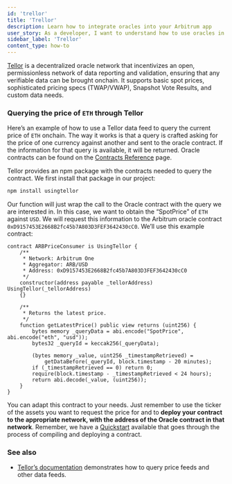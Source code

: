 ```yaml
---
id: 'trellor'
title: 'Trellor'
description: Learn how to integrate oracles into your Arbitrum app
user_story: As a developer, I want to understand how to use oracles in Arbitrum to get offchain data onchain.
sidebar_label: 'Trellor'
content_type: how-to
---
```


[Tellor](https://tellor.io/) is a decentralized oracle network that incentivizes an open, permissionless network of data reporting and validation, ensuring that any verifiable data can be brought onchain. It supports basic spot prices, sophisticated pricing specs (TWAP/VWAP), Snapshot Vote Results, and custom data needs.

### Querying the price of `ETH` through Tellor

Here’s an example of how to use a Tellor data feed to query the current price of `ETH` onchain. The way it works is that a query is crafted asking for the price of one currency against another and sent to the oracle contract. If the information for that query is available, it will be returned. Oracle contracts can be found on the [Contracts Reference](https://docs.tellor.io/tellor/the-basics/contracts-reference) page.

Tellor provides an npm package with the contracts needed to query the contract. We first install that package in our project:

```bash
npm install usingtellor
```

Our function will just wrap the call to the Oracle contract with the query we are interested in. In this case, we want to obtain the “SpotPrice” of `ETH` against `USD`. We will request this information to the Arbitrum oracle contract `0xD9157453E2668B2fc45b7A803D3FEF3642430cC0`. We’ll use this example contract:

```solidity
contract ARBPriceConsumer is UsingTellor {
    /**
     * Network: Arbitrum One
     * Aggregator: ARB/USD
     * Address: 0xD9157453E2668B2fc45b7A803D3FEF3642430cC0
     */
    constructor(address payable _tellorAddress) UsingTellor(_tellorAddress)
    {}

    /**
     * Returns the latest price.
     */
    function getLatestPrice() public view returns (uint256) {
        bytes memory _queryData = abi.encode("SpotPrice", abi.encode("eth", "usd"));
        bytes32 _queryId = keccak256(_queryData);

        (bytes memory _value, uint256 _timestampRetrieved) =
            getDataBefore(_queryId, block.timestamp - 20 minutes);
        if (_timestampRetrieved == 0) return 0;
        require(block.timestamp - _timestampRetrieved < 24 hours);
        return abi.decode(_value, (uint256));
    }
}
```

You can adapt this contract to your needs. Just remember to use the ticker of the assets you want to request the price for and to **deploy your contract to the appropriate network, with the address of the Oracle contract in that network**. Remember, we have a [Quickstart](/build-decentralized-apps/01-quickstart-solidity-remix.mdx) available that goes through the process of compiling and deploying a contract.

### See also

- [Tellor’s documentation](https://docs.tellor.io/) demonstrates how to query price feeds and other data feeds.
